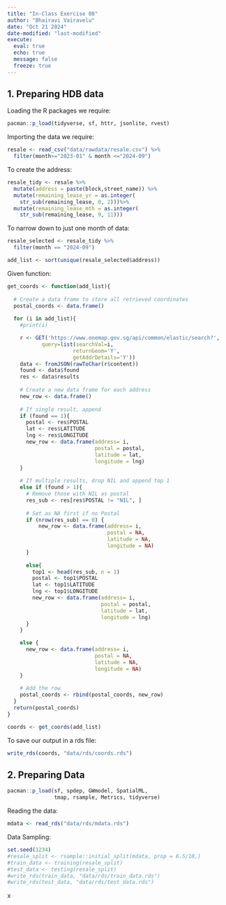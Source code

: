 ```yaml
---
title: "In-Class Exercise 08"
author: "Bhairavi Vairavelu"
date: "Oct 21 2024"
date-modified: "last-modified"
execute:
  eval: true
  echo: true
  message: false
  freeze: true
---
```


## 1. Preparing HDB data

Loading the R packages we require:

```r
pacman::p_load(tidyverse, sf, httr, jsonlite, rvest)
```

Importing the data we require:

```r
resale <- read_csv("data/rawdata/resale.csv") %>%
  filter(month>="2023-01" & month <="2024-09")
```

To create the address:

```r
resale_tidy <- resale %>%
  mutate(address = paste(block,street_name)) %>%
  mutate(remaining_lease_yr = as.integer(
    str_sub(remaining_lease, 0, 2)))%>%
  mutate(remaining_lease_mth = as.integer(
    str_sub(remaining_lease, 9, 11)))
```

To narrow down to just one month of data:

```r
resale_selected <- resale_tidy %>%
  filter(month == "2024-09")
```

```r
add_list <- sort(unique(resale_selected$address))
```

Given function:

```r
get_coords <- function(add_list){
  
  # Create a data frame to store all retrieved coordinates
  postal_coords <- data.frame()
    
  for (i in add_list){
    #print(i)

    r <- GET('https://www.onemap.gov.sg/api/common/elastic/search?',
           query=list(searchVal=i,
                     returnGeom='Y',
                     getAddrDetails='Y'))
    data <- fromJSON(rawToChar(r$content))
    found <- data$found
    res <- data$results
    
    # Create a new data frame for each address
    new_row <- data.frame()
    
    # If single result, append 
    if (found == 1){
      postal <- res$POSTAL 
      lat <- res$LATITUDE
      lng <- res$LONGITUDE
      new_row <- data.frame(address= i, 
                            postal = postal, 
                            latitude = lat, 
                            longitude = lng)
    }
    
    # If multiple results, drop NIL and append top 1
    else if (found > 1){
      # Remove those with NIL as postal
      res_sub <- res[res$POSTAL != "NIL", ]
      
      # Set as NA first if no Postal
      if (nrow(res_sub) == 0) {
          new_row <- data.frame(address= i, 
                                postal = NA, 
                                latitude = NA, 
                                longitude = NA)
      }
      
      else{
        top1 <- head(res_sub, n = 1)
        postal <- top1$POSTAL 
        lat <- top1$LATITUDE
        lng <- top1$LONGITUDE
        new_row <- data.frame(address= i, 
                              postal = postal, 
                              latitude = lat, 
                              longitude = lng)
      }
    }

    else {
      new_row <- data.frame(address= i, 
                            postal = NA, 
                            latitude = NA, 
                            longitude = NA)
    }
    
    # Add the row
    postal_coords <- rbind(postal_coords, new_row)
  }
  return(postal_coords)
}
```

```r
coords <- get_coords(add_list)
```

To save our output in a rds file:

```r
write_rds(coords, "data/rds/coords.rds")
```

## 2. Preparing Data

```r
pacman::p_load(sf, spdep, GWmodel, SpatialML, 
               tmap, rsample, Metrics, tidyverse)
```

Reading the data:

```r
mdata <- read_rds("data/rds/mdata.rds")
```

Data Sampling:

```r
set.seed(1234)
#resale_split <- rsample::initial_split(mdata, prop = 6.5/10,)
#train_data <- training(resale_split)
#test_data <- testing(resale_split)
#write_rds(train_data, "data/rds/train_data.rds")
#write_rds(test_data, "data/rds/test_data.rds")
```

x
